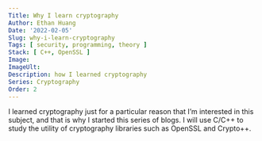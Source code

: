 ```yaml
---
Title: Why I learn cryptography
Author: Ethan Huang
Date: '2022-02-05'
Slug: why-i-learn-cryptography
Tags: [ security, programming, theory ]
Stack: [ C++, OpenSSL ]
Image:
ImageUlt:
Description: how I learned cryptography
Series: Cryptography
Order: 2
---
```


I learned cryptography just for a particular reason that I’m interested in this subject, and that is why I started this series of blogs. I will use C/C++ to study the utility of cryptography libraries such as OpenSSL and Crypto++.
